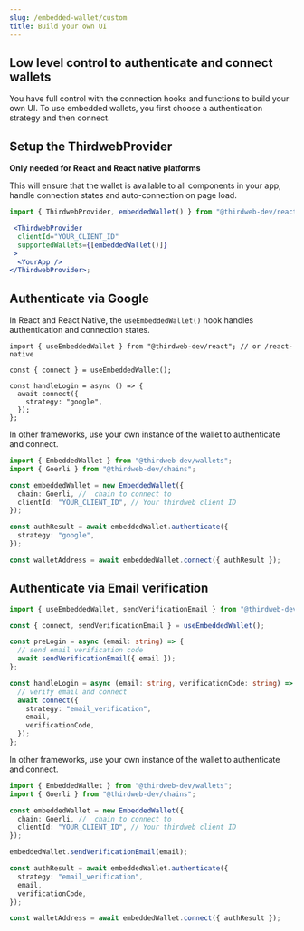 ```yaml
---
slug: /embedded-wallet/custom
title: Build your own UI
---
```



## Low level control to authenticate and connect wallets

You have full control with the connection hooks and functions to build your own UI. To use embedded wallets, you first choose a authentication strategy and then connect.

## Setup the ThirdwebProvider

**Only needed for React and React native platforms**

This will ensure that the wallet is available to all components in your app, handle connection states and auto-connection on page load.

```jsx
import { ThirdwebProvider, embeddedWallet() } from "@thirdweb-dev/react"; // or /react-native

 <ThirdwebProvider
  clientId="YOUR_CLIENT_ID"
  supportedWallets={[embeddedWallet()]}
 >
  <YourApp />
</ThirdwebProvider>;
```

## Authenticate via Google

<Tabs>
<TabItem value="react" label="React & React Native">

In React and React Native, the `useEmbeddedWallet()` hook handles authentication and connection states.

```tsx
import { useEmbeddedWallet } from "@thirdweb-dev/react"; // or /react-native

const { connect } = useEmbeddedWallet();

const handleLogin = async () => {
  await connect({
    strategy: "google",
  });
};
```

</TabItem>

<TabItem value="typescript" label="Other Frameworks">

In other frameworks, use your own instance of the wallet to authenticate and connect.

```typescript
import { EmbeddedWallet } from "@thirdweb-dev/wallets";
import { Goerli } from "@thirdweb-dev/chains";

const embeddedWallet = new EmbeddedWallet({
  chain: Goerli, //  chain to connect to
  clientId: "YOUR_CLIENT_ID", // Your thirdweb client ID
});

const authResult = await embeddedWallet.authenticate({
  strategy: "google",
});

const walletAddress = await embeddedWallet.connect({ authResult });
```

</TabItem>
</Tabs>

## Authenticate via Email verification

<Tabs>
<TabItem value="react" label="React & React Native">

```typescript
import { useEmbeddedWallet, sendVerificationEmail } from "@thirdweb-dev/react"; // or /react-native

const { connect, sendVerificationEmail } = useEmbeddedWallet();

const preLogin = async (email: string) => {
  // send email verification code
  await sendVerificationEmail({ email });
};

const handleLogin = async (email: string, verificationCode: string) => {
  // verify email and connect
  await connect({
    strategy: "email_verification",
    email,
    verificationCode,
  });
};
```

</TabItem>

<TabItem value="typescript" label="Other Frameworks">

In other frameworks, use your own instance of the wallet to authenticate and connect.

```typescript
import { EmbeddedWallet } from "@thirdweb-dev/wallets";
import { Goerli } from "@thirdweb-dev/chains";

const embeddedWallet = new EmbeddedWallet({
  chain: Goerli, //  chain to connect to
  clientId: "YOUR_CLIENT_ID", // Your thirdweb client ID
});

embeddedWallet.sendVerificationEmail(email);

const authResult = await embeddedWallet.authenticate({
  strategy: "email_verification",
  email,
  verificationCode,
});

const walletAddress = await embeddedWallet.connect({ authResult });
```

</TabItem>
</Tabs>
